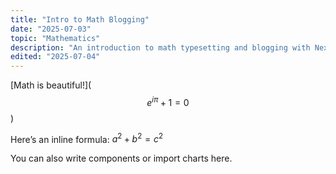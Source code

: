 ```yaml
---
title: "Intro to Math Blogging"
date: "2025-07-03"
topic: "Mathematics"
description: "An introduction to math typesetting and blogging with Next.js and MDX."
edited: "2025-07-04"
---
```


[Math is beautiful!]($$e^{i\pi} + 1 = 0$$)

Here’s an inline formula: $a^2 + b^2 = c^2$

You can also write components or import charts here.